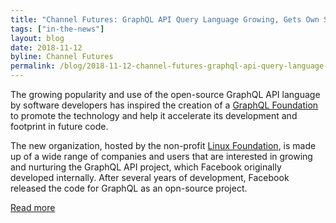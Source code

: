 ```yaml
---
title: "Channel Futures: GraphQL API Query Language Growing, Gets Own Support Foundation"
tags: ["in-the-news"]
layout: blog
date: 2018-11-12
byline: Channel Futures
permalink: /blog/2018-11-12-channel-futures-graphql-api-query-language-growing
---
```


The growing popularity and use of the open-source GraphQL API language by software developers has inspired the creation of a [GraphQL Foundation](https://www.linuxfoundation.org/press-release/2018/11/intent_to_form_graphql/) to promote the technology and help it accelerate its development and footprint in future code.

The new organization, hosted by the non-profit [Linux Foundation](http://www.linuxfoundation.org/), is made up of a wide range of companies and users that are interested in growing and nurturing the GraphQL API project, which Facebook originally developed internally. After several years of development, Facebook released the code for GraphQL as an opn-source project.

[Read more](https://www.channelfutures.com/open-source/graphql-api-query-language-growing-gets-own-support-foundation)
